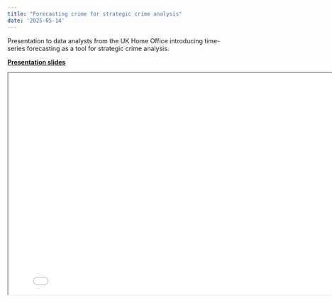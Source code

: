 ```yaml
---
title: "Forecasting crime for strategic crime analysis"
date: '2025-05-14'
---
```


Presentation to data analysts from the UK Home Office introducing time-series forecasting as a tool for strategic crime analysis.

[**Presentation slides**](/slides/forecasting-intro/)


```{=html}
<iframe width="800" height="500" src="/slides/forecasting-intro/"></iframe>
```
